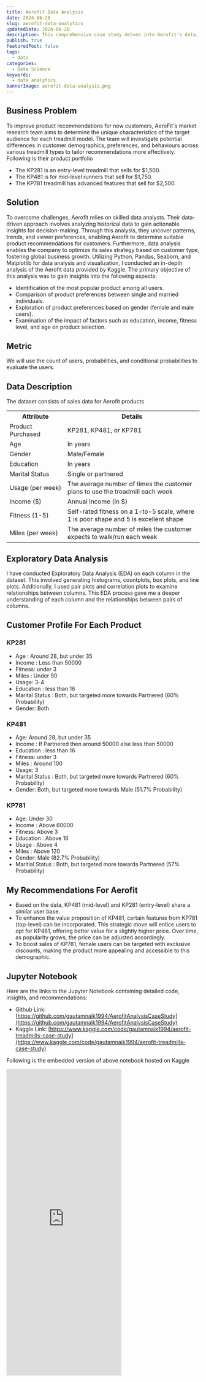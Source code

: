 ```yaml
---
title: Aerofit Data Analysis
date: 2024-06-20
slug: aerofit-data-analytics
updatedDate: 2024-06-20
description: This comprehensive case study delves into Aerofit's data, uncovering valuable insights to enhance sales performance and assist the company in providing tailored product recommendations to consumers
publish: true
featuredPost: false
tags:
  - data
categories:
  - Data Science
keywords:
  - data analytics
bannerImage: aerofit-data-analysis.png
---
```


## Business Problem

To improve product recommendations for new customers, AeroFit's market research team aims to determine the unique characteristics of the target audience for each treadmill model. The team will investigate potential differences in customer demographics, preferences, and behaviours across various treadmill types to tailor recommendations more effectively.
Following is their product portfolio

- The KP281 is an entry-level treadmill that sells for $1,500.
- The KP481 is for mid-level runners that sell for $1,750.
- The KP781 treadmill has advanced features that sell for $2,500.  

## Solution

To overcome challenges, Aerofit relies on skilled data analysts. Their data-driven approach involves analyzing historical data to gain actionable insights for decision-making. Through this analysis, they uncover patterns, trends, and viewer preferences, enabling Aerofit to determine suitable product recommendations for customers. Furthermore, data analysis enables the company to optimize its sales strategy based on customer type, fostering global business growth.
Utilizing Python, Pandas, Seaborn, and Matplotlib for data analysis and visualization, I conducted an in-depth analysis of the Aerofit data provided by Kaggle. The primary objective of this analysis was to gain insights into the following aspects:

- Identification of the most popular product among all users.
- Comparison of product preferences between single and married individuals.
- Exploration of product preferences based on gender (female and male users).
- Examination of the impact of factors such as education, income, fitness level, and age on product selection.

## Metric

We will use the count of users, probabilities, and conditional probabilities to evaluate the users.

## Data Description

The dataset consists of sales data for Aerofit products

<table>
  <tbody>
    <tr>
      <th width='30%'>Attribute</th>
      <th>Details</th>
    </tr>
    <tr>
      <td>Product Purchased</td>
      <td>KP281, KP481, or KP781</td>
    </tr>
    <tr>
      <td>Age</td>
      <td>In years</td>
    </tr>
    <tr>
      <td>Gender</td>
      <td>Male/Female</td>
    </tr>
    <tr>
      <td>Education</td>
      <td>In years</td>
    </tr>
    <tr>
      <td>Marital Status</td>
      <td>Single or partnered</td>
    </tr>
    <tr>
      <td>Usage (per week)</td>
      <td>
        The average number of times the customer plans to use the treadmill each
        week
      </td>
    </tr>
    <tr>
      <td>Income ($)</td>
      <td>Annual income (in $)</td>
    </tr>
    <tr>
      <td>Fitness (1-5)</td>
      <td>
        Self-rated fitness on a 1-to-5 scale, where 1 is poor shape and 5 is
        excellent shape
      </td>
    </tr>
    <tr>
      <td>Miles (per week)</td>
      <td>
        The average number of miles the customer expects to walk/run each week
      </td>
    </tr>
  </tbody>
</table>

## Exploratory Data Analysis

I have conducted Exploratory Data Analysis (EDA) on each column in the dataset. This involved generating histograms, countplots, box plots, and line plots. Additionally, I used pair plots and correlation plots to examine relationships between columns. This EDA process gave me a deeper understanding of each column and the relationships between pairs of columns.

## Customer Profile For Each Product

### KP281

- Age : Around 28, but under 35
- Income : Less than 50000
- Fitness: under 3
- Miles : Under 90
- Usage: 3-4
- Education : less than 16
- Marital Status : Both, but targeted more towards Partnered (60% Probability)
- Gender: Both

### KP481

- Age: Around 28, but under 35
- Income : If Partnered then around 50000 else less than 50000
- Education : less than 16
- Fitness: under 3
- Miles : Around 100
- Usage: 3
- Marital Status : Both, but targeted more towards Partnered (60% Probability)
- Gender: Both, but targeted more towards Male (51.7% Probability)

### KP781

- Age: Under 30
- Income : Above 60000
- Fitness: Above 3
- Education : Above 16
- Usage : Above 4
- Miles : Above 120
- Gender: Male (82.7% Probability)
- Maritial Status : Both, but targeted more towards Partnered (57% Probability)

## My Recommendations For Aerofit

- Based on the data, KP481 (mid-level) and KP281 (entry-level) share a similar user base.
- To enhance the value proposition of KP481, certain features from KP781 (top-level) can be incorporated. This strategic move will entice users to opt for KP481, offering better value for a slightly higher price. Over time, as popularity grows, the price can be adjusted accordingly.
- To boost sales of KP781, female users can be targeted with exclusive discounts, making the product more appealing and accessible to this demographic.

## Jupyter Notebook

Here are the links to the Jupyter Notebook containing detailed code, insights, and recommendations:

- Github Link: [https://github.com/gautamnaik1994/AerofitAnalysisCaseStudy](https://github.com/gautamnaik1994/AerofitAnalysisCaseStudy)
- Kaggle Link: [https://www.kaggle.com/code/gautamnaik1994/aerofit-treadmills-case-study](https://www.kaggle.com/code/gautamnaik1994/aerofit-treadmills-case-study)

Following is the embedded version of above notebook hosted on Kaggle

<iframe
  src='https://www.kaggle.com/embed/gautamnaik1994/aerofit-treadmills-case-study?kernelSessionId=152718403'
  height='800'
  className='blog-wide-section'
  frameBorder='0'
  scrolling='auto'
  title='Aerofit Case Study'
></iframe>
